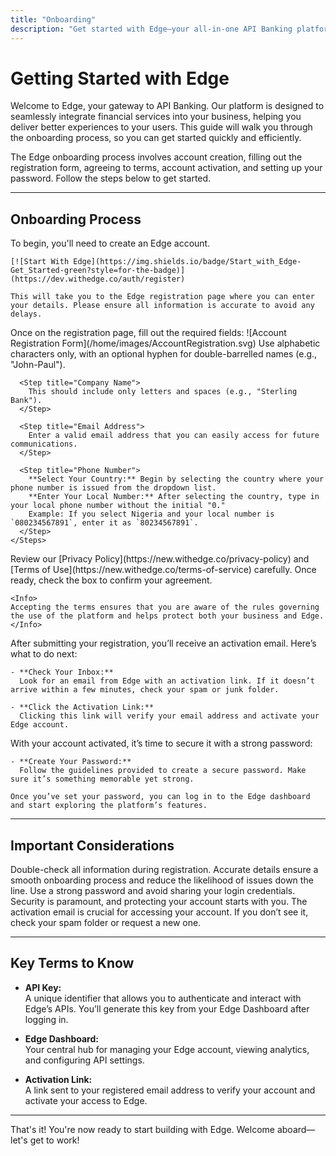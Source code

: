 ```yaml
---
title: "Onboarding"
description: "Get started with Edge—your all-in-one API Banking platform. Follow these steps to quickly set up your account and start integrating financial services into your business."
---
```


# Getting Started with Edge

Welcome to Edge, your gateway to API Banking. Our platform is designed to seamlessly integrate financial services into your business, helping you deliver better experiences to your users. This guide will walk you through the onboarding process, so you can get started quickly and efficiently.

<Info> 
The Edge onboarding process involves account creation, filling out the registration form, agreeing to terms, account activation, and setting up your password. Follow the steps below to get started.
</Info>

---

## Onboarding Process

<Steps>
  <Step title="Create Your Edge Account">
    To begin, you'll need to create an Edge account.

    [![Start With Edge](https://img.shields.io/badge/Start_with_Edge-Get_Started-green?style=for-the-badge)](https://dev.withedge.co/auth/register)

    This will take you to the Edge registration page where you can enter your details. Please ensure all information is accurate to avoid any delays.
  </Step>

  <Step title="Complete the Registration Form">
    Once on the registration page, fill out the required fields:
    ![Account Registration Form](/home/images/AccountRegistration.svg)
    <Steps>
      <Step title="First Name and Last Name">
        Use alphabetic characters only, with an optional hyphen for double-barrelled names (e.g., "John-Paul").
      </Step>
      
      <Step title="Company Name">
        This should include only letters and spaces (e.g., "Sterling Bank").
      </Step>

      <Step title="Email Address">
        Enter a valid email address that you can easily access for future communications.
      </Step>

      <Step title="Phone Number">
        **Select Your Country:** Begin by selecting the country where your phone number is issued from the dropdown list.  
        **Enter Your Local Number:** After selecting the country, type in your local phone number without the initial "0."
        Example: If you select Nigeria and your local number is `080234567891`, enter it as `80234567891`.
      </Step>
    </Steps>
  </Step>

  <Step title="Agree to the Terms">
    Review our [Privacy Policy](https://new.withedge.co/privacy-policy) and [Terms of Use](https://new.withedge.co/terms-of-service) carefully. Once ready, check the box to confirm your agreement.

    <Info> 
    Accepting the terms ensures that you are aware of the rules governing the use of the platform and helps protect both your business and Edge.
    </Info>
  </Step>

  <Step title="Activate Your Account">
    After submitting your registration, you’ll receive an activation email. Here’s what to do next:

    - **Check Your Inbox:**  
      Look for an email from Edge with an activation link. If it doesn’t arrive within a few minutes, check your spam or junk folder.

    - **Click the Activation Link:**  
      Clicking this link will verify your email address and activate your Edge account.
  </Step>

  <Step title="Set Your Password">
    With your account activated, it’s time to secure it with a strong password:

    - **Create Your Password:**  
      Follow the guidelines provided to create a secure password. Make sure it’s something memorable yet strong.

    Once you’ve set your password, you can log in to the Edge dashboard and start exploring the platform’s features.
  </Step>
</Steps>

---

## Important Considerations

<Note>
  Double-check all information during registration. Accurate details ensure a smooth onboarding process and reduce the likelihood of issues down the line.
</Note>

<Tip>
  Use a strong password and avoid sharing your login credentials. Security is paramount, and protecting your account starts with you.
</Tip>

<Info>
  The activation email is crucial for accessing your account. If you don’t see it, check your spam folder or request a new one.
</Info>

---

## Key Terms to Know

- **API Key:**  
  A unique identifier that allows you to authenticate and interact with Edge’s APIs. You’ll generate this key from your Edge Dashboard after logging in.

- **Edge Dashboard:**  
  Your central hub for managing your Edge account, viewing analytics, and configuring API settings.

- **Activation Link:**  
  A link sent to your registered email address to verify your account and activate your access to Edge.

---

<Check>
That's it! You're now ready to start building with Edge. Welcome aboard—let's get to work!
</Check>
